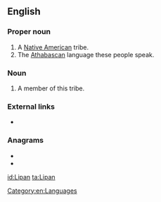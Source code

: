 ==English==
{{wikipedia}}

===Proper noun===
{{en-proper noun}}

# A [[Native American]] tribe.
# The [[Athabascan]] language these people speak.

===Noun===
{{en-noun}}

# A member of this tribe.

===External links===
* {{ethnologue|code=apl}}

===Anagrams===
* {{l|en|lapin}}
* {{l|en|plain}}

[[Category:en:Languages]]

[[id:Lipan]]
[[ta:Lipan]]